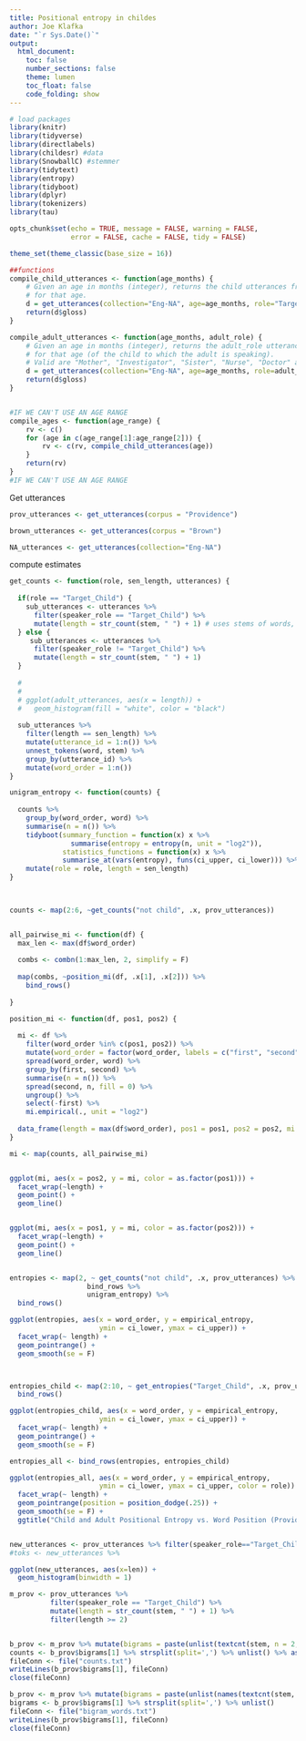 ```yaml
---
title: Positional entropy in childes
author: Joe Klafka
date: "`r Sys.Date()`"
output: 
  html_document:
    toc: false
    number_sections: false
    theme: lumen
    toc_float: false
    code_folding: show 
---
```


```r
# load packages
library(knitr)
library(tidyverse)
library(directlabels)
library(childesr) #data
library(SnowballC) #stemmer
library(tidytext)
library(entropy)
library(tidyboot)
library(dplyr)
library(tokenizers)
library(tau)

opts_chunk$set(echo = TRUE, message = FALSE, warning = FALSE, 
               error = FALSE, cache = FALSE, tidy = FALSE)

theme_set(theme_classic(base_size = 16))
```


```r
##functions
compile_child_utterances <- function(age_months) {
	# Given an age in months (integer), returns the child utterances from the Eng-NA corpus
	# for that age.
	d = get_utterances(collection="Eng-NA", age=age_months, role="Target_Child")
	return(d$gloss)
}

compile_adult_utterances <- function(age_months, adult_role) {
	# Given an age in months (integer), returns the adult_role utterances from the Eng-NA corpus
	# for that age (of the child to which the adult is speaking).
	# Valid are "Mother", "Investigator", "Sister", "Nurse", "Doctor" and "Father". 
	d = get_utterances(collection="Eng-NA", age=age_months, role=adult_role)
	return(d$gloss)
}


#IF WE CAN'T USE AN AGE RANGE
compile_ages <- function(age_range) {
	rv <- c()
	for (age in c(age_range[1]:age_range[2])) {
		rv <- c(rv, compile_child_utterances(age))
	}
	return(rv)
}
#IF WE CAN'T USE AN AGE RANGE
```

Get utterances
```r
prov_utterances <- get_utterances(corpus = "Providence")

brown_utterances <- get_utterances(corpus = "Brown")

NA_utterances <- get_utterances(collection="Eng-NA")
```

compute estimates
```r
get_counts <- function(role, sen_length, utterances) {
  
  if(role == "Target_Child") {
    sub_utterances <- utterances %>%
      filter(speaker_role == "Target_Child") %>%
      mutate(length = str_count(stem, " ") + 1) # uses stems of words, not original words
  } else {
     sub_utterances <- utterances %>%
      filter(speaker_role != "Target_Child") %>%
      mutate(length = str_count(stem, " ") + 1)
  }
  
  # 
  # 
  # ggplot(adult_utterances, aes(x = length)) +
  #   geom_histogram(fill = "white", color = "black")
  
  sub_utterances %>%
    filter(length == sen_length) %>%
    mutate(utterance_id = 1:n()) %>%
    unnest_tokens(word, stem) %>%
    group_by(utterance_id) %>%
    mutate(word_order = 1:n())
}

unigram_entropy <- function(counts) {
     
  counts %>%
    group_by(word_order, word) %>%
    summarise(n = n()) %>%
    tidyboot(summary_function = function(x) x %>% 
               summarise(entropy = entropy(n, unit = "log2")),
             statistics_functions = function(x) x %>%
             summarise_at(vars(entropy), funs(ci_upper, ci_lower))) %>%
    mutate(role = role, length = sen_length)
}
   


counts <- map(2:6, ~get_counts("not child", .x, prov_utterances))


all_pairwise_mi <- function(df) {
  max_len <- max(df$word_order)
  
  combs <- combn(1:max_len, 2, simplify = F) 
  
  map(combs, ~position_mi(df, .x[1], .x[2])) %>%
    bind_rows()
  
}

position_mi <- function(df, pos1, pos2) {
  
  mi <- df %>%
    filter(word_order %in% c(pos1, pos2)) %>%
    mutate(word_order = factor(word_order, labels = c("first", "second"))) %>%
    spread(word_order, word) %>%
    group_by(first, second) %>%
    summarise(n = n()) %>%
    spread(second, n, fill = 0) %>% 
    ungroup() %>%
    select(-first) %>%
    mi.empirical(., unit = "log2")
  
  data_frame(length = max(df$word_order), pos1 = pos1, pos2 = pos2, mi = mi)
}

mi <- map(counts, all_pairwise_mi)


ggplot(mi, aes(x = pos2, y = mi, color = as.factor(pos1))) + 
  facet_wrap(~length) + 
  geom_point() + 
  geom_line()


ggplot(mi, aes(x = pos1, y = mi, color = as.factor(pos2))) + 
  facet_wrap(~length) + 
  geom_point() + 
  geom_line()


entropies <- map(2, ~ get_counts("not child", .x, prov_utterances) %>%
                   bind_rows %>%
                   unigram_entropy) %>%
  bind_rows()

ggplot(entropies, aes(x = word_order, y = empirical_entropy,
                      ymin = ci_lower, ymax = ci_upper)) +
  facet_wrap(~ length) + 
  geom_pointrange() +
  geom_smooth(se = F)



entropies_child <- map(2:10, ~ get_entropies("Target_Child", .x, prov_utterances)) %>%
  bind_rows()

ggplot(entropies_child, aes(x = word_order, y = empirical_entropy,
                      ymin = ci_lower, ymax = ci_upper)) +
  facet_wrap(~ length) + 
  geom_pointrange() +
  geom_smooth(se = F)

entropies_all <- bind_rows(entropies, entropies_child)

ggplot(entropies_all, aes(x = word_order, y = empirical_entropy,
                      ymin = ci_lower, ymax = ci_upper, color = role)) +
  facet_wrap(~ length) + 
  geom_pointrange(position = position_dodge(.25)) +
  geom_smooth(se = F) +
  ggtitle("Child and Adult Positional Entropy vs. Word Position (Providence corpus)")


new_utterances <- prov_utterances %>% filter(speaker_role=="Target_Child") %>% mutate(len = str_count(stem, " ") + 1)
#toks <- new_utterances %>% 

ggplot(new_utterances, aes(x=len)) +
  geom_histogram(binwidth = 1)
```


```r
m_prov <- prov_utterances %>%
          filter(speaker_role == "Target_Child") %>%
          mutate(length = str_count(stem, " ") + 1) %>% 
          filter(length >= 2)


b_prov <- m_prov %>% mutate(bigrams = paste(unlist(textcnt(stem, n = 2, split = " ", method = "string")), collapse = ",")) #get all the counts of bigrams from all of the dataframe
counts <- b_prov$bigrams[1] %>% strsplit(split=',') %>% unlist() %>% as.numeric()
fileConn <- file("counts.txt")
writeLines(b_prov$bigrams[1], fileConn)
close(fileConn)

b_prov <- m_prov %>% mutate(bigrams = paste(unlist(names(textcnt(stem, n = 2, split = " ", method = "string"))), collapse = ",")) #get all of the bigrams from the entire dataframe
bigrams <- b_prov$bigrams[1] %>% strsplit(split=',') %>% unlist()
fileConn <- file("bigram_words.txt")
writeLines(b_prov$bigrams[1], fileConn)
close(fileConn)



```

